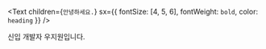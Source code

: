 <Text
  children={`안녕하세요.`}
  sx={{ fontSize: [4, 5, 6], fontWeight: `bold`, color: `heading` }}
/>

신입 개발자 우지원입니다.
